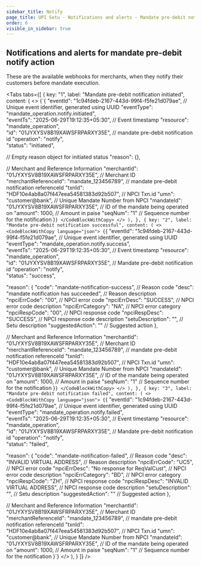 ```yaml
---
sidebar_title: Notify
page_title: UPI Setu - Notifications and alerts - Mandate pre-debit notifications
order: 6
visible_in_sidebar: true
---
```


## Notifications and alerts for mandate pre-debit notify action

These are the available webhooks for merchants, when they notify their customers before mandate execution.

<Tabs
  tabs={[
    {
      key: "1",
      label: "Mandate pre-debit notification initiated",
      content: (
        <>
          <CodeBlockWithCopy language="json">
            {`{
  "eventId": "1c94fdeb-2167-443d-99f4-f5fe21d079ae",  // Unique event identifier, generated using UUID
  "eventType": "mandate_operation.notify.initiated",  
  "eventTs": "2025-06-29T19:12:35+05:30",             // Event timestamp
  "resource": "mandate_operation",                    
  "id": "01JYXYSV8B19XAWSFRPARXY35E",                 // mandate pre-debit notification id
  "operation": "notify",                             
  "status": "initiated",                             
  
  // Empty reason object for initiated status
  "reason": {},

  // Merchant and Reference Information
  "merchantId": "01JYXYSV8B19XAWSFRPARXY35E",         // Merchant ID
  "merchantReferenceId": "mandate_123456789",         // mandate pre-debit notification referenceId
  "txnId": "HDF10e4ab8a07f447eea54581383d92b507",     // NPCI Txn.id
  "umn": "customer@bank",                             // Unique Mandate Number from NPCI
  "mandateId": "01JYXYSV8B19XAWSFRPARXY35E",          // ID of the mandate being operated on
  "amount": 1000,                                     // Amount in paise
  "seqNum": "1"                                       // Sequence number for the notification
}`}
          </CodeBlockWithCopy>
        </>
      ),
    },
    {
      key: "2",
      label: "Mandate pre-debit notification successful",
      content: (
        <>
          <CodeBlockWithCopy language="json">
            {`{
  "eventId": "1c94fdeb-2167-443d-99f4-f5fe21d079ae",  // Unique event identifier, generated using UUID
  "eventType": "mandate_operation.notify.success",    
  "eventTs": "2025-06-29T19:12:35+05:30",             // Event timestamp
  "resource": "mandate_operation",                    
  "id": "01JYXYSV8B19XAWSFRPARXY35E",                 // Mandate pre-debit notification id
  "operation": "notify",                             
  "status": "success",                               
  
  "reason": {
    "code": "mandate-notification-success",           // Reason code
    "desc": "mandate notification has succeeded",     // Reason description
    "npciErrCode": "00",                              // NPCI error code
    "npciErrDesc": "SUCCESS",                         // NPCI error code description
    "npciErrCategory": "NA",                          // NPCI error category
    "npciRespCode": "00",                             // NPCI response code
    "npciRespDesc": "SUCCESS",                        // NPCI response code description
    "setuDescription": "",                            // Setu description
    "suggestedAction": ""                             // Suggested action
  },

  // Merchant and Reference Information
  "merchantId": "01JYXYSV8B19XAWSFRPARXY35E",         // Merchant ID
  "merchantReferenceId": "mandate_123456789",         // mandate pre-debit notification referenceId
  "txnId": "HDF10e4ab8a07f447eea54581383d92b507",     // NPCI Txn.id
  "umn": "customer@bank",                             // Unique Mandate Number from NPCI
  "mandateId": "01JYXYSV8B19XAWSFRPARXY35E",          // ID of the mandate being operated on
  "amount": 1000,                                     // Amount in paise
  "seqNum": "1"                                       // Sequence number for the notification
}`}
          </CodeBlockWithCopy>
        </>
      ),
    },
    {
      key: "3",
      label: "Mandate pre-debit notification failed",
      content: (
        <>
          <CodeBlockWithCopy language="json">
            {`{
  "eventId": "1c94fdeb-2167-443d-99f4-f5fe21d079ae",  // Unique event identifier, generated using UUID
  "eventType": "mandate_operation.notify.failed",    
  "eventTs": "2025-06-29T19:12:35+05:30",             // Event timestamp
  "resource": "mandate_operation",                    
  "id": "01JYXYSV8B19XAWSFRPARXY35E",                 // Mandate pre-debit notification id
  "operation": "notify",                             
  "status": "failed",                               
  
  "reason": {
    "code": "mandate-notification-failed",            // Reason code
    "desc": "INVALID VIRTUAL ADDRESS",                // Reason description
    "npciErrCode": "UC5",                             // NPCI error code
    "npciErrDesc": "No response for ReqValCust",      // NPCI error code description
    "npciErrCategory": "BD",                          // NPCI error category
    "npciRespCode": "ZH",                             // NPCI response code
    "npciRespDesc": "INVALID VIRTUAL ADDRESS",        // NPCI response code description
    "setuDescription": "",                            // Setu description
    "suggestedAction": ""                             // Suggested action
  },

  // Merchant and Reference Information
  "merchantId": "01JYXYSV8B19XAWSFRPARXY35E",         // Merchant ID
  "merchantReferenceId": "mandate_123456789",         // mandate pre-debit notification referenceId
  "txnId": "HDF10e4ab8a07f447eea54581383d92b507",     // NPCI Txn.id
  "umn": "customer@bank",                             // Unique Mandate Number from NPCI
  "mandateId": "01JYXYSV8B19XAWSFRPARXY35E",          // ID of the mandate being operated on
  "amount": 1000,                                     // Amount in paise
  "seqNum": "1"                                       // Sequence number for the notification
}`}
          </CodeBlockWithCopy>
        </>
      ),
    }
  ]}
/>
